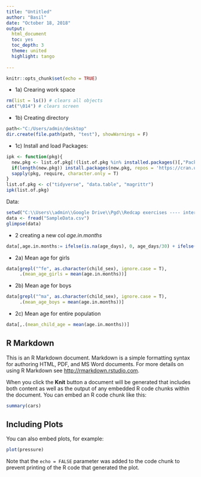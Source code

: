 ```yaml
---
title: "Untitled"
author: "Basil"
date: "October 18, 2018"
output: 
  html_document
  toc: yes
  toc_depth: 3
  theme: united
  highlight: tango
 
---
```


```r
knitr::opts_chunk$set(echo = TRUE)
```

 * 1a)  Crearing work space

```r
rm(list = ls()) # clears all objects
cat("\014") # clears screen
```

* 1b)  Creating directory
```r
path<-"C:/Users/admin/desktop"
dir.create(file.path(path, "test"), showWarnings = F)
```

* 1c) Install and load Packages: 

```r
ipk <- function(pkg){
  new.pkg <- list.of.pkg[!(list.of.pkg %in% installed.packages()[,"Package"])]
  if(length(new.pkg)) install.packages(new.pkg, repos = 'https://cran.us.r-project.org', dependencies = T)
  sapply(pkg, require, character.only = T)
}
list.of.pkg <- c("tidyverse", "data.table", "magrittr")
ipk(list.of.pkg)
```

Data:

```r
setwd("C:\\Users\\admin\\Google Drive\\Pgd\\Redcap exercises ---- interview")
data <- fread("SampleData.csv")
glimpse(data)
```

* 2 creating a new col *age.in.months*

```r
data[,age.in.months:= ifelse(is.na(age_days), 0, age_days/30) + ifelse(is.na(age_mths), 0, age_mths) + ifelse(is.na(age_years), 0, age_years *12)]
```

* 2a) Mean age for girls

```r
data[grepl("^fe", as.character(child_sex), ignore.case = T),
     .(mean_age_girls = mean(age.in.months))]
```

* 2b) Mean age for boys

```r
data[grepl("^ma", as.character(child_sex), ignore.case = T), 
     .(mean_age_boys = mean(age.in.months))]
```

* 2c) Mean age for entire population

```r
data[,.(mean_child_age = mean(age.in.months))]
```


## R Markdown

This is an R Markdown document. Markdown is a simple formatting syntax for authoring HTML, PDF, and MS Word documents. For more details on using R Markdown see <http://rmarkdown.rstudio.com>.

When you click the **Knit** button a document will be generated that includes both content as well as the output of any embedded R code chunks within the document. You can embed an R code chunk like this:

```r
summary(cars)
```

## Including Plots

You can also embed plots, for example:

```r
plot(pressure)
```

Note that the `echo = FALSE` parameter was added to the code chunk to prevent printing of the R code that generated the plot.
